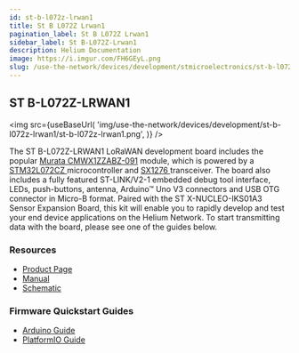 ```yaml
---
id: st-b-l072z-lrwan1
title: St B L072Z Lrwan1
pagination_label: St B L072Z Lrwan1
sidebar_label: St B-L072Z-Lrwan1
description: Helium Documentation
image: https://i.imgur.com/FH6GEyL.png
slug: /use-the-network/devices/development/stmicroelectronics/st-b-l072z-lrwan1
---
```



## ST B-L072Z-LRWAN1

<img
  src={useBaseUrl(
    'img/use-the-network/devices/development/st-b-l072z-lrwan1/st-b-l072z-lrwan1.png',
  )}
/>

The ST B-L072Z-LRWAN1 LoRaWAN development board includes the popular
[Murata CMWX1ZZABZ-091](https://wireless.murata.com/type-abz-078.html) module, which is powered by a
[STM32L072CZ ](https://www.st.com/en/microcontrollers-microprocessors/stm32l072cz.html)microcontroller
and [SX1276 ](https://www.semtech.com/products/wireless-rf/lora-transceivers/sx1276)transceiver. The
board also includes a fully featured ST-LINK/V2-1 embedded debug tool interface, LEDs, push-buttons,
antenna, Arduino™ Uno V3 connectors and USB OTG connector in Micro-B format. Paired with the ST
X-NUCLEO-IKS01A3 Sensor Expansion Board, this kit will enable you to rapidly develop and test your
end device applications on the Helium Network. To start transmitting data with the board, please see
one of the guides below.

### Resources

- [Product Page](https://www.st.com/en/evaluation-tools/b-l072z-lrwan1.html)
- [Manual](https://www.st.com/resource/en/user_manual/dm00352032-getting-started-with-ultralowpower-stm32l0-and-lora-discovery-kit-stmicroelectronics.pdf)
- [Schematic ](https://www.st.com/content/ccc/resource/technical/layouts_and_diagrams/schematic_pack/group1/0d/b2/51/b1/82/cd/44/42/X-NUCLEO-IKS01A3_SCHEMATIC/files/x-nucleo-iks01a3_schematic.pdf/jcr:content/translations/en.x-nucleo-iks01a3_schematic.pdf)

### Firmware Quickstart Guides

- [Arduino Guide](/use-the-network/devices/development/stmicroelectronics/st-b-l072z-lrwan1/arduino)
- [PlatformIO Guide](/use-the-network/devices/development/stmicroelectronics/st-b-l072z-lrwan1/platformio)
